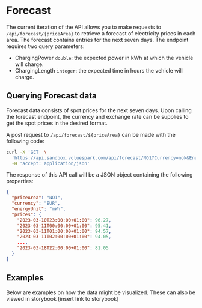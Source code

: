 
# Forecast

The current iteration of the API allows you to make requests to `/api/forecast/{priceArea}` to retrieve a forecast of electricity prices in each area. The forecast contains entries for the next seven days. The endpoint requires two query parameters:

-   ChargingPower `double`: the expected power in kWh at which the vehicle will charge.
-   ChargingLength `integer`: the expected time in hours the vehicle will charge.

## Querying Forecast data

Forecast data consists of spot prices for the next seven days. Upon calling the forecast endpoint, the currency and exchange rate can be supplies to get the spot prices in the desired format.

A post request to `/api/forecast/${priceArea}` can be made with the following code:

```bash
curl -X 'GET' \
  'https://api.sandbox.voluespark.com/api/forecast/NO1?Currency=nok&EnergyUnit=kWh&VATRate=1.25' \
  -H 'accept: application/json'
```

The response of this API call will be a JSON object containing the following properties:

```json
{
  "priceArea": "NO1",
  "currency": "EUR",
  "energyUnit": "mWh",
  "prices": {
    "2023-03-10T23:00:00+01:00": 96.27,
    "2023-03-11T00:00:00+01:00": 95.41,
    "2023-03-11T01:00:00+01:00": 94.57,
    "2023-03-11T02:00:00+01:00": 94.05,
    ...,
    "2023-03-18T22:00:00+01:00": 81.05
  }
}
```

## Examples

Below are examples on how the data might be visualized. These can also be viewed in storybook [insert link to storybook]

<LongTermForecastExample />
